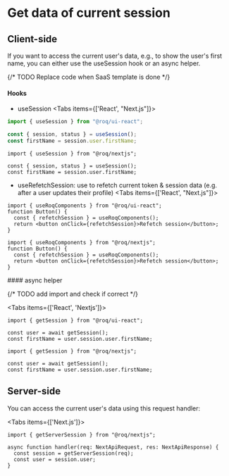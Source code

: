 
# Get data of current session

## Client-side

If you want to access the current user's data, e.g., to show the user's first name, you can either use the
useSession hook or an async helper.

{/* TODO Replace code when SaaS template is done */}

#### Hooks
- useSession
<Tabs items={['React', "Next.js"]}><Tab>

```typescript
import { useSession } from "@roq/ui-react";

const { session, status } = useSession();
const firstName = session.user.firstName;
```

</Tab>
<Tab>

```tsx
import { useSession } from "@roq/nextjs";

const { session, status } = useSession();
const firstName = session.user.firstName;
```

</Tab>
</Tabs>

- useRefetchSession: use to refetch current token & session data (e.g. after a user updates their profile)
<Tabs items={['React', "Next.js"]}><Tab>

```tsx
import { useRoqComponents } from "@roq/ui-react";
function Button() {
  const { refetchSession } = useRoqComponents();
  return <button onClick={refetchSession}>Refetch session</button>;
}
```
</Tab>
<Tab>

```tsx
import { useRoqComponents } from "@roq/nextjs";
function Button() {
  const { refetchSession } = useRoqComponents();
  return <button onClick={refetchSession}>Refetch session</button>;
}
```

</Tab>
</Tabs>
#### async helper

{/* TODO add import and check if correct */}

<Tabs items={['React', 'Nextjs']}><Tab>
```tsx
import { getSession } from "@roq/ui-react";

const user = await getSession();
const firstName = user.session.user.firstName;
```

</Tab>
<Tab>

```tsx
import { getSession } from "@roq/nextjs";

const user = await getSession();
const firstName = user.session.user.firstName;
```

</Tab></Tabs>

## Server-side

You can access the current user's data using this request handler:

<Tabs items={['Next.js']}><Tab>

```tsx
import { getServerSession } from "@roq/nextjs";

async function handler(req: NextApiRequest, res: NextApiResponse) {
  const session = getServerSession(req);
  const user = session.user;
}
```

</Tab></Tabs>
